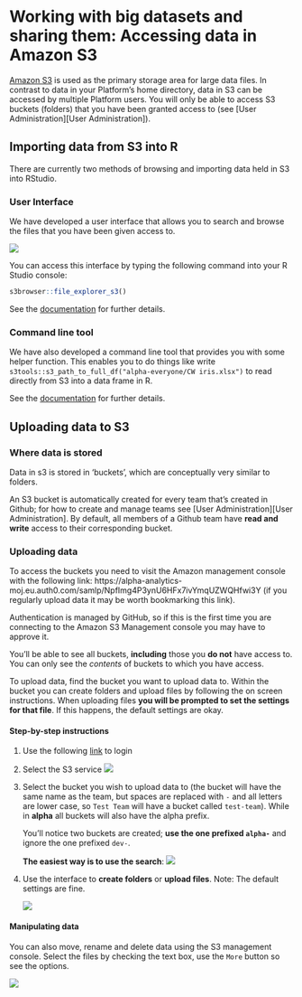 # Working with big datasets and sharing them: Accessing data in Amazon S3

[Amazon S3](https://en.wikipedia.org/wiki/Amazon_S3) is used as the primary storage area for large data files. In contrast to data in your Platform's home directory, data in S3 can be accessed by multiple Platform users. You will only be able to access S3 buckets (folders) that you have been granted access to (see [User Administration][User Administration]).

## Importing data from S3 into R

There are currently two methods of browsing and importing data held in S3 into RStudio.

### User Interface

We have developed a user interface that allows you to search and browse the files that you have been given access to.

![](images/s3/s3browser.png)

You can access this interface by typing the following command into your R Studio console:
```r
s3browser::file_explorer_s3()
```

See the [documentation](https://github.com/moj-analytical-services/s3browser) for further details.

### Command line tool

We have also developed a command line tool that provides you with some helper function. This enables you to do things like write `s3tools::s3_path_to_full_df("alpha-everyone/CW iris.xlsx")` to read directly from S3 into a data frame in R.

See the [documentation](https://github.com/moj-analytical-services/s3tools) for
further details.

## Uploading data to S3

### Where data is stored

Data in s3 is stored in 'buckets', which are conceptually very similar to folders. 

An S3 bucket is automatically created for every team that's created in Github; for how to create and manage teams see [User Administration][User Administration]. By default, all members of a Github team have **read and write** access to their corresponding bucket.

### Uploading data

To access the buckets you need to visit the Amazon management console with the following link: https://alpha-analytics-moj.eu.auth0.com/samlp/NpfImg4P3ynU6HFx7ivYmqUZWQHfwi3Y (if you regularly upload data it may be worth bookmarking this link).

Authentication is managed by GitHub, so if this is the first time you are connecting to the Amazon S3 Management console you may have to approve it.

You'll be able to see all buckets, **including** those you **do not** have access to.  You can only see the _contents_ of buckets to which you have access.

To upload data, find the bucket you want to upload data to. Within the bucket you can create folders and upload files by following the on screen instructions. When uploading files **you will be prompted to set the settings for that file**. If this happens, the default settings are okay.

#### Step-by-step instructions

1. Use the following [link](https://alpha-analytics-moj.eu.auth0.com/samlp/NpfImg4P3ynU6HFx7ivYmqUZWQHfwi3Y) to login

2. Select the S3 service
   ![](images/s3/s3_service.png)

3. Select the bucket you wish to upload data to (the bucket will have the same name as the team, but spaces are replaced with `-` and all letters are lower case, so `Test Team` will have a bucket called `test-team`). While in **alpha** all buckets will also have the alpha prefix.

   You'll notice two buckets are created; **use the one prefixed `alpha-`** and ignore the one prefixed `dev-`.

   **The easiest way is to use the search**:
   ![](images/s3/s3_bucket_search.gif)

4. Use the interface to **create folders** or **upload files**. Note: The default settings are fine.

   ![](images/s3/s3_bucket_upload.gif)

#### Manipulating data

You can also move, rename and delete data using the S3 management console. Select the files by checking the text box, use the `More` button so see the options.

![](images/s3/s3_options.png)
